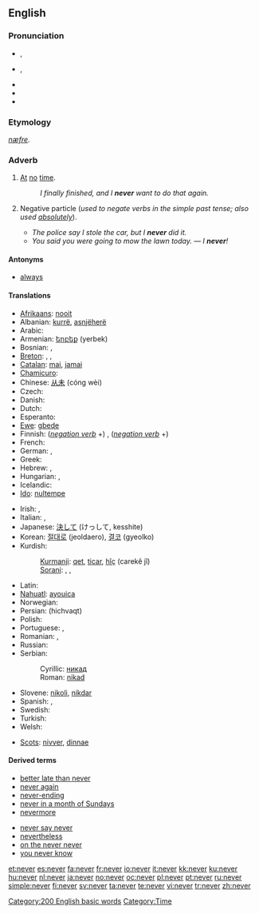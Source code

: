 {{wikipedia}}
==English==

{{rank|first|down|good|99|never|shall|most|where}}

===Pronunciation===
* {{a|UK}} {{IPA|/ˈnɛv.ə(ɹ)/}}, {{SAMPA|/"nEv.@(r\)/}}
* {{a|US}} {{IPA|/ˈnɛvɚ/}}, {{SAMPA|/"nEv@`/}}
* {{audio|en-us-never.ogg|Audio (US)}}
* {{rhymes|ɛvə(r)}}
* {{hyphenation|nev|er}}

===Etymology===
{{etyl|ang}} ''[[næfre]]''.

===Adverb===
{{en-adv|-}}

# [[at|At]] [[no]] [[time]].
#: ''I finally finished, and I '''never''' want to do that again.''
# {{colloquial}} Negative particle (''used to negate verbs in the simple past tense; also used [[absolutely]]'').
#* ''The police say I stole the car, but I '''never''' did it.''
#* ''You said you were going to mow the lawn today.'' &mdash; ''I '''never'''!''<!--example of "never" used absolutely in this sense-->

====Antonyms====
* [[always]]

====Translations====
{{trans-top|at no time}}
* [[Afrikaans]]: [[nooit]]
* Albanian: [[kurrë]], [[asnjëherë]]
* Arabic: {{Arab|[[ابدا|أبَدًا]]}} {{IPAchar|(’ábadan)}}
* Armenian: [[երբեք]] (yerbek)
* Bosnian: {{t-|bs|nikad}}, {{t-|bs|nikada}}
* [[Breton]]: {{t+|br|nepred|xs=Breton}}, {{t-|br|morse|xs=Breton}}, {{t+|br|biken|xs=Breton}} {{i|when talking in the future}} {{t-|br|biskoazh|xs=Breton}} {{i|when talking in the past}} {{t-|br|james|xs=Breton}}
* [[Catalan]]: [[mai]], [[jamai]]
* [[Chamicuro]]: {{tø|ccc|mepolajyaka}}
* Chinese: [[从未]] (cóng wèi)
* Czech: {{t+|cs|nikdy}}
* Danish: {{t+|da|aldrig}}
* Dutch: {{t+|nl|nooit}}
* Esperanto: {{t-|eo|neniam|xs=Esperanto}}
* [[Ewe]]: [[gbeɖe]]
* Finnish: (''[[:Category:Finnish negation verb forms|negation verb]]'' +) {{t+|fi|koskaan}}, (''[[:Category:Finnish negation verb forms|negation verb]]'' +) {{t+|fi|ikinä}}
* French: {{t+|fr|jamais}}
* German: {{t+|de|nie}}, {{t+|de|niemals}}
* Greek: {{t+|el|ποτέ|sc=Grek}}
* Hebrew: {{t-|he|אף פעם|sc=Hebr}}, {{t-|he|לעולם לא|sc=Hebr}}
* Hungarian: {{t+|hu|soha}}, {{t+|hu|sohasem}}
* Icelandic: {{t+|is|aldrei}}
* [[Ido]]: [[nultempe]]
{{trans-mid}}
* Irish: {{t|ga|ariamh|xs=Irish}}, {{t-|ga|go deo|xs=Irish}} {{context|after a negative}}
* Italian: {{t-|it|giammai}}, {{t+|it|mai}}
* Japanese: [[決して]] (けっして, kesshite)
* Korean: [[절대로]] (jeoldaero), [[결코]] (gyeolko)
* Kurdish:
*: [[Kurmanji]]: [[qet]], [[ticar]], [[hîç]] (carekê jî)
*: [[Sorani]]: {{KUchar|[[هیچ]]}}, {{KUchar|[[قه‌د]]}}, {{KUchar|[[هه‌رگیز]]}}
* Latin: {{t-|la|numquam}}
* [[Nahuatl]]: [[ayouica]]
* Norwegian: {{t+|no|aldri}}
* Persian: {{fa-Arab|[[هیچ وقت]]}} (hichvaqt)
* Polish: {{t+|pl|nigdy}}
* Portuguese: {{t+|pt|nunca}}, {{t+|pt|jamais}}
* Romanian: {{t-|ro|niciodată}}, {{t-|ro|nicicând}}
* Russian: {{t+|ru|никогда|tr=nikogdá|sc=Cyrl}}
* Serbian:
*: Cyrillic: [[никад#Serbian|никад]]
*: Roman: [[nikad#Serbian|nikad]]
* Slovene: [[nikoli]], [[nikdar]]
* Spanish: {{t+|es|nunca}}, {{t-|es|jamás}}
* Swedish: {{t+|sv|aldrig}}
* Turkish: {{t+|tr|asla}}
* Welsh: {{t-|cy|byth|xs=Welsh}}
{{trans-bottom}}

{{trans-top|nonstandard: did not}}
{{trans-mid}}
{{trans-bottom}}

{{checktrans}}
* [[Scots]]: [[nivver]], [[dinnae]]

====Derived terms====
{{rel-top|terms derived from ''never''}}
* [[better late than never]]
* [[never again]]
* [[never-ending]]
* [[never in a month of Sundays]]
* [[nevermore]]
{{rel-mid}}
* [[never say never]]
* [[nevertheless]]
* [[on the never never]]
* [[you never know]]
{{rel-bottom}}

[[Category:200 English basic words]]
[[Category:Time]]

[[et:never]]
[[es:never]]
[[fa:never]]
[[fr:never]]
[[io:never]]
[[it:never]]
[[kk:never]]
[[ku:never]]
[[hu:never]]
[[nl:never]]
[[ja:never]]
[[no:never]]
[[oc:never]]
[[pl:never]]
[[pt:never]]
[[ru:never]]
[[simple:never]]
[[fi:never]]
[[sv:never]]
[[ta:never]]
[[te:never]]
[[vi:never]]
[[tr:never]]
[[zh:never]]